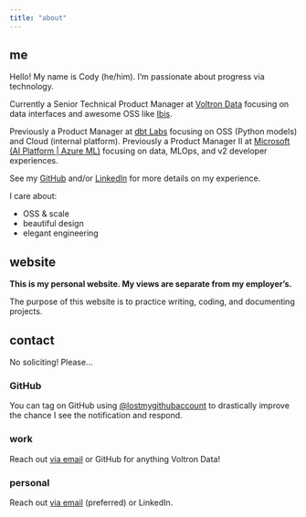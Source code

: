 ```yaml
---
title: "about"
---
```


## me

Hello! My name is Cody (he/him). I'm passionate about progress via technology.

Currently a Senior Technical Product Manager at [Voltron Data](https://voltrondata.com) focusing on data interfaces and awesome OSS like [Ibis](https://ibis-project.org).

Previously a Product Manager at [dbt Labs](https://getdbt.com) focusing on OSS (Python models) and Cloud (internal platform). Previously a Product Manager II at [Microsoft (AI Platform | Azure ML)](https://azure.microsoft.com/products/machine-learning) focusing on data, MLOps, and v2 developer experiences.

See my [GitHub](https://github.com/lostmygithubaccount) and/or [LinkedIn](https://www.linkedin.com/in/codydkdc) for more details on my experience.

I care about:

- OSS & scale
- beautiful design
- elegant engineering

## website

**This is my personal website. My views are separate from my employer's.**

The purpose of this website is to practice writing, coding, and documenting projects.

## contact

:::{.callout-warning}
No soliciting! Please...
:::

### GitHub

You can tag on GitHub using [@lostmygithubaccount](https://github.com/lostmygithubaccount) to drastically improve the chance I see the notification and respond.

### work

Reach out [via email](mailto:cody@voltrondata.com) or GitHub for anything Voltron Data!

### personal

Reach out [via email](mailto:cody@dkdc.dev) (preferred) or LinkedIn.

